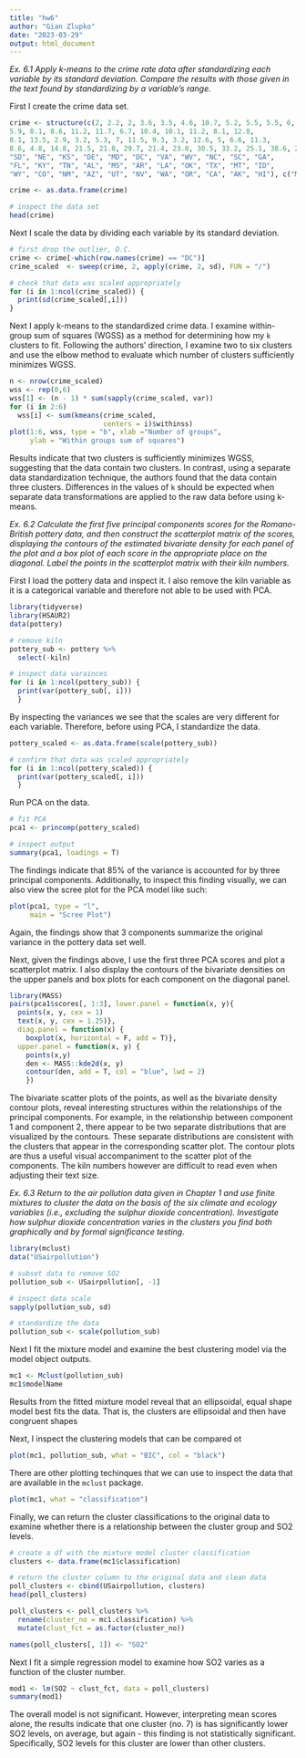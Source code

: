 ```yaml
---
title: "hw6"
author: "Gian Zlupko"
date: "2023-03-29"
output: html_document
---
```



*Ex. 6.1 Apply k-means to the crime rate data after standardizing each variable by its standard deviation. Compare the results with those given in the text found by standardizing by a variable’s range.*

First I create the crime data set.

```r
crime <- structure(c(2, 2.2, 2, 3.6, 3.5, 4.6, 10.7, 5.2, 5.5, 5.5, 6, 8.9, 11.3, 3.1, 2.5, 1.8, 9.2, 1, 4, 3.1, 4.4, 4.9, 9, 31, 7.1,
5.9, 8.1, 8.6, 11.2, 11.7, 6.7, 10.4, 10.1, 11.2, 8.1, 12.8,
8.1, 13.5, 2.9, 3.2, 5.3, 7, 11.5, 9.3, 3.2, 12.6, 5, 6.6, 11.3,
8.6, 4.8, 14.8, 21.5, 21.8, 29.7, 21.4, 23.8, 30.5, 33.2, 25.1, 38.6, 25.9, 32.4, 67.4, 20.1, 31.8, 12.5, 29.2, 11.6, 17.7, 24.6, 32.9, 56.9, 43.6, 52.4, 26.5, 18.9, 26.4, 41.3, 43.9, 52.7, 23.1, 47, 28.4, 25.8, 28.9, 40.1, 36.4, 51.6, 17.3, 20, 21.9, 42.3, 46.9, 43, 25.3, 64.9, 53.4, 51.1, 44.9, 72.7, 31, 28, 24, 22, 193, 119, 192, 514, 269, 152, 142, 90, 325, 301, 73, 102, 42, 170, 7, 16, 51, 80, 124, 304, 754, 106, 41, 88, 99, 214, 367, 83, 208, 112, 65, 80, 224, 107, 240, 20, 21, 22, 145, 130, 169, 59, 287, 135, 206, 343, 88, 106, 102, 92, 103, 331, 192, 205, 431, 265, 176, 235, 186, 434, 424, 162, 148, 179, 370, 32, 87,184, 252, 241, 476, 668, 167, 99, 354, 525, 319, 605, 222, 274, 408, 172, 278, 482, 285, 354, 118, 178, 243, 329, 538, 437, 180,354, 244, 286, 521, 401, 103, 803, 755, 949, 1071, 1294, 1198, 1221, 1071, 735, 988, 887, 1180, 1509, 783, 1004, 956, 1136, 385, 554, 748, 1188, 1042, 1296, 1728, 813, 625, 1225, 1340, 1453, 2221, 824, 1325, 1159, 1076, 1030, 1461, 1787, 2049, 783, 1003, 817, 1792, 1845, 1908, 915, 1604, 1861, 1967, 1696, 1162, 1339, 2347, 2208, 2697, 2189, 2568, 2758, 2924, 2822, 1654, 2574,2333, 2938, 3378, 2802, 2785, 2801, 2500, 2049, 1939, 2677, 3008, 3090, 2978, 4131, 2522, 1358, 2423, 2846, 2984, 4373, 1740, 2126, 2304, 1845, 2305, 3417, 3142, 3987, 3314, 2800, 3078, 4231, 3712, 4337, 4074, 3489, 4267, 4163, 3384, 3910, 3759, 164, 228, 181, 906, 705, 447, 637, 776, 354, 376, 328, 628, 800, 254, 288, 158, 439, 120, 99, 168, 258, 272, 545, 975, 219, 169, 208, 277, 430, 598, 193, 544, 267, 150, 195, 442, 649, 714, 215, 181, 169, 486, 343, 419, 223, 478, 315, 402, 762, 604, 328), .Dim = c(51L, 7L), .Dimnames = list(c("ME", "NH", "VT", "MA", "RI", "CT", "NY", "NJ", "PA", "OH", "IN", "IL", "MI", "WI", "MN", "IA", "MO", "ND",
"SD", "NE", "KS", "DE", "MD", "DC", "VA", "WV", "NC", "SC", "GA",
"FL", "KY", "TN", "AL", "MS", "AR", "LA", "OK", "TX", "MT", "ID",
"WY", "CO", "NM", "AZ", "UT", "NV", "WA", "OR", "CA", "AK", "HI"), c("Murder", "Rape", "Robbery", "Assault", "Burglary", "Theft","Vehicle")))

crime <- as.data.frame(crime)

# inspect the data set
head(crime)
```

Next I scale the data by dividing each variable by its standard deviation. 

```r
# first drop the outlier, D.C.
crime <- crime[-which(row.names(crime) == "DC")]
crime_scaled  <- sweep(crime, 2, apply(crime, 2, sd), FUN = "/")

# check that data was scaled appropriately 
for (i in 1:ncol(crime_scaled)) {
  print(sd(crime_scaled[,i]))
}
```


Next I apply k-means to the standardized crime data. I examine within-group sum of squares (WGSS) as a method for determining how my `k` clusters to fit. Following the authors' direction, I examine two to six clusters and use the elbow method to evaluate which number of clusters sufficiently minimizes WGSS. 


```r
n <- nrow(crime_scaled)
wss <- rep(0,6)
wss[1] <- (n - 1) * sum(sapply(crime_scaled, var))
for (i in 2:6)
  wss[i] <- sum(kmeans(crime_scaled, 
                       centers = i)$withinss)
plot(1:6, wss, type = "b", xlab ="Number of groups", 
     ylab = "Within groups sum of squares")
```

Results indicate that two clusters is sufficiently minimizes WGSS, suggesting that the data contain two clusters. In contrast, using a separate data standardization technique, the authors found that the data contain three clusters. Differences in the values of `k` should be expected when separate data transformations are applied to the raw data before using k-means. 



*Ex. 6.2 Calculate the first five principal components scores for the Romano- British pottery data, and then construct the scatterplot matrix of the scores, displaying the contours of the estimated bivariate density for each panel of the plot and a box plot of each score in the appropriate place on the diagonal. Label the points in the scatterplot matrix with their kiln numbers.*

First I load the pottery data and inspect it. I also remove the kiln variable as it is a categorical variable and therefore not able to be used with PCA. 
```r
library(tidyverse)
library(HSAUR2)
data(pottery)

# remove kiln 
pottery_sub <- pottery %>% 
  select(-kiln)

# inspect data varainces
for (i in 1:ncol(pottery_sub)) { 
  print(var(pottery_sub[, i]))
  }
```
By inspecting the variances we see that the scales are very different for each variable. Therefore, before using PCA, I standardize the data.

```r
pottery_scaled <- as.data.frame(scale(pottery_sub)) 

# confirm that data was scaled appropriately
for (i in 1:ncol(pottery_scaled)) { 
  print(var(pottery_scaled[, i]))
  }
```

Run PCA on the data. 
```r
# fit PCA 
pca1 <- princomp(pottery_scaled)

# inspect output 
summary(pca1, loadings = T) 
```

The findings indicate that 85% of the variance is accounted for by three principal components. Additionally, to inspect this finding visually, we can also view the scree plot for the PCA model like such:

```r
plot(pca1, type = "l",
     main = "Scree Plot")
```
Again, the findings show that 3 components summarize the original variance in the pottery data set well. 


Next, given the findings above, I use the first three PCA scores and plot a scatterplot matrix. I also display the contours of the bivariate densities on the upper panels and box plots for each component on the diagonal panel.

```r
library(MASS)
pairs(pca1$scores[, 1:3], lower.panel = function(x, y){ 
  points(x, y, cex = 1)
  text(x, y, cex = 1.25)},
  diag.panel = function(x) { 
    boxplot(x, horizontal = F, add = T)}, 
  upper.panel = function(x, y) { 
    points(x,y)
    den <- MASS::kde2d(x, y)
    contour(den, add = T, col = "blue", lwd = 2)
    })

```

The bivariate scatter plots of the points, as well as the bivariate density contour plots, reveal interesting structures within the relationships of the principal components. For example, in the relationship between component 1 and component 2, there appear to be two separate distributions that are visualized by the contours. These separate distributions are consistent with the clusters that appear in the corresponding scatter plot. The contour plots are thus a useful visual accompaniment to the scatter plot of the components. The kiln numbers however are difficult to read even when adjusting their text size.


*Ex. 6.3 Return to the air pollution data given in Chapter 1 and use finite mixtures to cluster the data on the basis of the six climate and ecology variables (i.e., excluding the sulphur dioxide concentration). Investigate how sulphur dioxide concentration varies in the clusters you find both graphically and by formal significance testing.*


```r
library(mclust)
data("USairpollution")

# subset data to remove SO2
pollution_sub <- USairpollution[, -1]

# inspect data scale
sapply(pollution_sub, sd)

# standardize the data
pollution_sub <- scale(pollution_sub)

```


Next I fit the mixture model and examine the best clustering model via the model object outputs. 
```r
mc1 <- Mclust(pollution_sub)
mc1$modelName
```



Results from the fitted mixture model reveal that an ellipsoidal, equal shape model best fits the data. That is, the clusters are ellipsoidal and then have congruent shapes

Next, I inspect the clustering models that can be compared ot 

```r
plot(mc1, pollution_sub, what = "BIC", col = "black")
```


There are other plotting techinques that we can use to inspect the data that are available in the `mclust` package. 

```r
plot(mc1, what = "classification")
```

Finally, we can return the cluster classifications to the original data to examine whether there is a relationship between the cluster group and SO2 levels. 

```r
# create a df with the mixture model cluster classification
clusters <- data.frame(mc1$classification)

# return the cluster column to the original data and clean data
poll_clusters <- cbind(USairpollution, clusters)
head(poll_clusters) 

poll_clusters <- poll_clusters %>% 
  rename(cluster_no = mc1.classification) %>%
  mutate(clust_fct = as.factor(cluster_no)) 

names(poll_clusters[, 1]) <- "SO2"

```

Next I fit a simple regression model to examine how SO2 varies as a function of the cluster number.
```r
mod1 <- lm(SO2 ~ clust_fct, data = poll_clusters)
summary(mod1) 
```
The overall model is not significant. However, interpreting mean scores alone, the results indicate that one cluster (no. 7) is has significantly lower SO2 levels, on average, but again - this finding is not statistically significant.  Specifically, SO2 levels for this cluster are lower than other clusters. 






